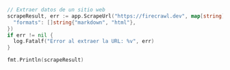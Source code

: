 ```go Go
// Extraer datos de un sitio web
scrapeResult, err := app.ScrapeUrl("https://firecrawl.dev", map[string]any{
  "formats": []string{"markdown", "html"},
})
if err != nil {
  log.Fatalf("Error al extraer la URL: %v", err)
}

fmt.Println(scrapeResult)
```
